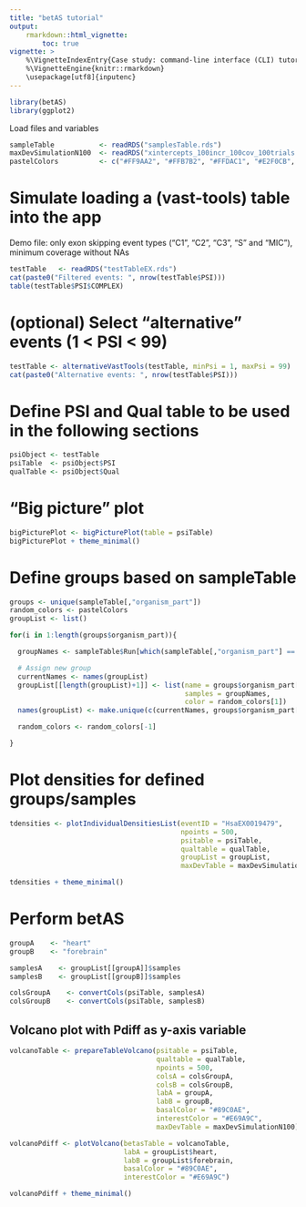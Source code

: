 ```yaml
---
title: "betAS tutorial"
output: 
    rmarkdown::html_vignette:
        toc: true
vignette: >
    %\VignetteIndexEntry{Case study: command-line interface (CLI) tutorial}
    %\VignetteEngine{knitr::rmarkdown}
    \usepackage[utf8]{inputenc}
---
```


```r

library(betAS)
library(ggplot2)

```

Load files and variables

```r

sampleTable           <- readRDS("samplesTable.rds")
maxDevSimulationN100  <- readRDS("xintercepts_100incr_100cov_100trials.rds")
pastelColors          <- c("#FF9AA2", "#FFB7B2", "#FFDAC1", "#E2F0CB", "#B5EAD7", "#C7CEEA", "#FBE2FD", "#D9ECFE")

```

# Simulate loading a (vast-tools) table into the app
Demo file: only exon skipping event types ("C1", "C2", "C3", "S" and "MIC"), minimum coverage without NAs

```r

testTable   <- readRDS("testTableEX.rds")
cat(paste0("Filtered events: ", nrow(testTable$PSI)))
table(testTable$PSI$COMPLEX)

```

# (optional) Select "alternative" events (1 < PSI < 99)

```r

testTable <- alternativeVastTools(testTable, minPsi = 1, maxPsi = 99)
cat(paste0("Alternative events: ", nrow(testTable$PSI)))

```

# Define PSI and Qual table to be used in the following sections

```r

psiObject <- testTable
psiTable  <- psiObject$PSI
qualTable <- psiObject$Qual

```

# "Big picture" plot

```r

bigPicturePlot <- bigPicturePlot(table = psiTable)
bigPicturePlot + theme_minimal()

```

# Define groups based on sampleTable

```r

groups <- unique(sampleTable[,"organism_part"])
random_colors <- pastelColors
groupList <- list()

for(i in 1:length(groups$organism_part)){

  groupNames <- sampleTable$Run[which(sampleTable[,"organism_part"] == groups$organism_part[i])]

  # Assign new group
  currentNames <- names(groupList)
  groupList[[length(groupList)+1]] <- list(name = groups$organism_part[i],
                                           samples = groupNames,
                                           color = random_colors[1])
  names(groupList) <- make.unique(c(currentNames, groups$organism_part[i]))

  random_colors <- random_colors[-1]

}

```

# Plot densities for defined groups/samples

```r

tdensities <- plotIndividualDensitiesList(eventID = "HsaEX0019479",
                                          npoints = 500,
                                          psitable = psiTable,
                                          qualtable = qualTable,
                                          groupList = groupList,
                                          maxDevTable = maxDevSimulationN100)

tdensities + theme_minimal()

```

# Perform betAS

```r

groupA    <- "heart"
groupB    <- "forebrain"

samplesA    <- groupList[[groupA]]$samples
samplesB    <- groupList[[groupB]]$samples

colsGroupA    <- convertCols(psiTable, samplesA)
colsGroupB    <- convertCols(psiTable, samplesB)

```

## Volcano plot with Pdiff as y-axis variable

```r

volcanoTable <- prepareTableVolcano(psitable = psiTable,
                                    qualtable = qualTable,
                                    npoints = 500,
                                    colsA = colsGroupA,
                                    colsB = colsGroupB,
                                    labA = groupA,
                                    labB = groupB,
                                    basalColor = "#89C0AE",
                                    interestColor = "#E69A9C",
                                    maxDevTable = maxDevSimulationN100)

volcanoPdiff <- plotVolcano(betasTable = volcanoTable,
                            labA = groupList$heart,
                            labB = groupList$forebrain,
                            basalColor = "#89C0AE",
                            interestColor = "#E69A9C")

volcanoPdiff + theme_minimal()

```

